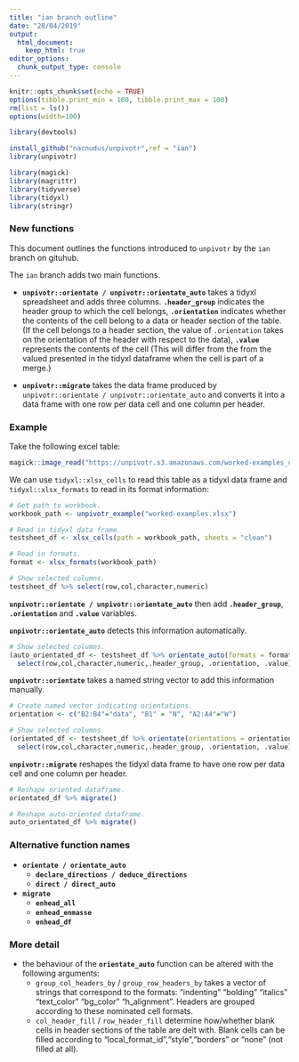 ```yaml
---
title: "ian branch outline"
date: "28/04/2019"
output:   
  html_document:
    keep_html: true
editor_options: 
  chunk_output_type: console
---
```


```r
knitr::opts_chunk$set(echo = TRUE)
options(tibble.print_min = 100, tibble.print_max = 100)
rm(list = ls())
options(width=100)
```


```r
library(devtools)

install_github("nacnudus/unpivotr",ref = "ian")
library(unpivotr)

library(magick)
library(magrittr)
library(tidyverse)
library(tidyxl)
library(stringr)

```

### New functions

This document outlines the functions introduced to `unpivotr` by the `ian` branch on gituhub. 

The `ian` branch adds two main functions.

* **`unpivotr::orientate / unpivotr::orientate_auto`** takes a tidyxl spreadsheet and adds three columns. **`.header_group`** indicates the header group to which the cell belongs, **`.orientation`** indicates whether the contents of the cell belong to a data or header section of the table. (If the cell belongs to a header section, the value of `.orientation` takes on the orientation of the header with respect to the data), **`.value`** represents the contents of the cell (This will differ from the from the valued presented in the tidyxl dataframe when the cell is part of a merge.)

* **`unpivotr::migrate`** takes the data frame produced by `unpivotr::orientate / unpivotr::orientate_auto` and converts it into a data frame with one row per data cell and one column per header.

### Example

Take the following excel table:  

```r
magick::image_read("https://unpivotr.s3.amazonaws.com/worked-examples_clean.png")
```

We can use `tidyxl::xlsx_cells` to read this table as a tidyxl data frame and `tidyxl::xlsx_formats` to read in its format information:

```r
# Get path to workbook.
workbook_path <- unpivotr_example("worked-examples.xlsx")

# Read in tidyxl data frame.
testsheet_df <- xlsx_cells(path = workbook_path, sheets = "clean")

# Read in formats.
format <- xlsx_formats(workbook_path)

# Show selected columns.
testsheet_df %>% select(row,col,character,numeric) 

```

**`unpivotr::orientate / unpivotr::orientate_auto`** then add **`.header_group`**, **`.orientation`** and **`.value`** variables. 

**`unpivotr::orientate_auto`** detects this information automatically. 

```r

# Show selected columns.
(auto_orientated_df <- testsheet_df %>% orientate_auto(formats = format) %>%  
  select(row,col,character,numeric,.header_group, .orientation, .value))

```

**`unpivotr::orientate`** takes a named string vector to add this information manually. 

```r

# Create named vector indicating orientations.
orientation <- c("B2:B4"="data", "B1" = "N", "A2:A4"="W")

# Show selected columns.
(orientated_df <- testsheet_df %>% orientate(orientations = orientation) %>%  
  select(row,col,character,numeric,.header_group, .orientation, .value))

```

 **`unpivotr::migrate`** reshapes the tidyxl data frame to have one row per data cell and one column per header. 
 
```r
# Reshape oriented dataframe.
orientated_df %>% migrate()

# Reshape auto-oriented dataframe.
auto_orientated_df %>% migrate()

```
 
### Alternative function names 

* **`orientate / orientate_auto`**
  + **`declare_directions / deduce_directions`**
  + **`direct / direct_auto`**
  
* **`migrate`**
  + **`enhead_all`**
  + **`enhead_enmasse`**
  + **`enhead_df`**

### More detail 

* the behaviour of the **`orientate_auto`** function can be altered with the following arguments:
  + `group_col_headers_by` / `group_row_headers_by` takes a vector of strings that correspond to the formats: "indenting" "bolding" "italics" "text_color" "bg_color" "h_alignment". Headers are grouped according to these nominated cell formats.
  + `col_header_fill` / `row_header_fill` determine how/whether blank cells in header sections of the table are delt with. Blank cells can be filled according to  "local_format_id","style","borders" or  "none" (not filled at all).

